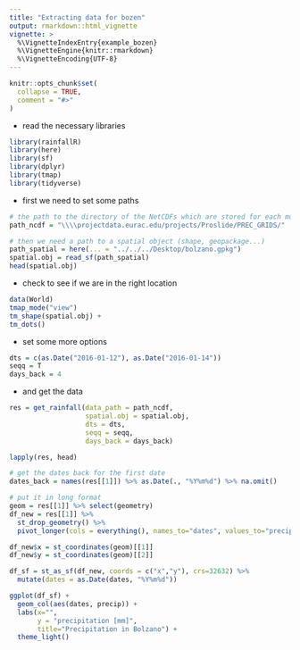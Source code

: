 ```yaml
---
title: "Extracting data for bozen"
output: rmarkdown::html_vignette
vignette: >
  %\VignetteIndexEntry{example_bozen}
  %\VignetteEngine{knitr::rmarkdown}
  %\VignetteEncoding{UTF-8}
---
```


```r
knitr::opts_chunk$set(
  collapse = TRUE,
  comment = "#>"
)
```

- read the necessary libraries


```r
library(rainfallR)
library(here)
library(sf)
library(dplyr)
library(tmap)
library(tidyverse)
```

- first we need to set some paths

```r
# the path to the directory of the NetCDFs which are stored for each month
path_ncdf = "\\\\projectdata.eurac.edu/projects/Proslide/PREC_GRIDS/"

# then we need a path to a spatial object (shape, geopackage...)
path_spatial = here(... = "../../../Desktop/bolzano.gpkg")
spatial.obj = read_sf(path_spatial)
head(spatial.obj)
```

- check to see if we are in the right location

```r
data(World)
tmap_mode("view")
tm_shape(spatial.obj) +
tm_dots()
```


- set some more options

```r
dts = c(as.Date("2016-01-12"), as.Date("2016-01-14"))
seqq = T
days_back = 4
```

- and get the data

```r
res = get_rainfall(data_path = path_ncdf,
                   spatial.obj = spatial.obj,
                   dts = dts,
                   seqq = seqq, 
                   days_back = days_back)

lapply(res, head)
```

```r
# get the dates back for the first date
dates_back = names(res[[1]]) %>% as.Date(., "%Y%m%d") %>% na.omit()

# put it in long format
geom = res[[1]] %>% select(geometry)
df_new = res[[1]] %>% 
  st_drop_geometry() %>% 
  pivot_longer(cols = everything(), names_to="dates", values_to="precip")

df_new$x = st_coordinates(geom)[[1]]
df_new$y = st_coordinates(geom)[[2]]

df_sf = st_as_sf(df_new, coords = c("x","y"), crs=32632) %>% 
  mutate(dates = as.Date(dates, "%Y%m%d"))

ggplot(df_sf) +
  geom_col(aes(dates, precip)) +
  labs(x="", 
       y = "precipitation [mm]",
       title="Precipitation in Bolzano") +
  theme_light()
```

